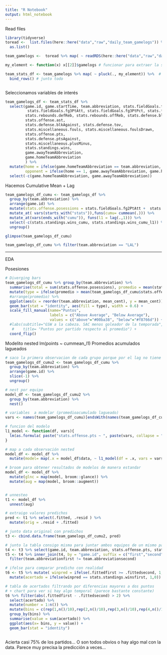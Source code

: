 ```yaml
---
title: "R Notebook"
output: html_notebook
---
```


Read files

```r
library(tidyverse)
toread <-  list.files(here::here("data","raw","daily_team_gamelogs")) %>% # archivos en carpeta
  as.list()

team_gamelogs <-  toread %>% map( ~ readRDS(here::here("data","raw","daily_team_gamelogs",.)))  # los lee todos en una lista de listas

my_element <- function(x) x[[2]]$gamelogs # funcionar para extraer la sublista necesaria

team_stats_df <- team_gamelogs %>% map( ~ pluck(., my_element)) %>%  # pluck accede a elementos de lista y le pasas la f.
  bind_rows() # junto todo



```

Seleccionamos variables de interés

```r
team_gamelogs_df <- team_stats_df %>%
  select(game.id, game.startTime, team.abbreviation, stats.fieldGoals.fg2PtAtt, stats.fieldGoals.fg2PtPct,    stats.fieldGoals.fg2PtMade, stats.fieldGoals.fg3PtMade, stats.freeThrows.ftMade, 
          stats.fieldGoals.fg3PtAtt, stats.fieldGoals.fg3PtPct, stats.freeThrows.ftAtt, stats.freeThrows.ftPct,
         stats.rebounds.defReb, stats.rebounds.offReb, stats.defense.blk, stats.defense.stl,
         stats.offense.ast, 
         stats.defense.blkAgainst, stats.defense.tov,
         stats.miscellaneous.fouls, stats.miscellaneous.foulsDrawn,
         stats.offense.pts,
         stats.defense.ptsAgainst,
         stats.miscellaneous.plusMinus,
         stats.standings.wins,
         game.awayTeamAbbreviation,
         game.homeTeamAbbreviation
         ) %>%
  mutate(home = ifelse(game.homeTeamAbbreviation == team.abbreviation, 1, 0),
         opponent = ifelse(home == 1, game.awayTeamAbbreviation, game.homeTeamAbbreviation)) %>%
  select(-c(game.homeTeamAbbreviation, game.awayTeamAbbreviation))

```

Hacemos Cumulative Mean + Lag

```r

team_gamelogs_df_cumu <- team_gamelogs_df %>%
  group_by(team.abbreviation) %>%
  arrange(game.id) %>%
  mutate(stats.offense.posessions = stats.fieldGoals.fg2PtAtt +  stats.fieldGoals.fg3PtAtt + stats.defense.tov + stats.miscellaneous.fouls) %>%
  mutate_at( vars(starts_with("stats")),funs(cumu= cummean(.))) %>%
  mutate_at(vars(ends_with("cumu")), funs(l1 = lag(.,1))) %>%
  select(-c(stats.standings.wins_cumu, stats.standings.wins_cumu_l1)) %>%
  ungroup()

glimpse(team_gamelogs_df_cumu)

team_gamelogs_df_cumu %>% filter(team.abbreviation == "LAL")
```

***

EDA

Posesiones
```r

# Diverging bars
team_gamelogs_df_cumu %>% group_by(team.abbreviation) %>% 
  summarise(total = sum(stats.offense.posessions), promedio = mean(stats.offense.posessions), desvio = sd(stats.offense.posessions)) %>%
  mutate(type = ifelse(promedio > mean(team_gamelogs_df_cumu$stats.offense.posessions),"above","below"), mean_cent = promedio - mean(team_gamelogs_df_cumu$stats.offense.posessions)) %>%
  #arrange(promedio) %>%
  ggplot(aes(x = reorder(team.abbreviation, mean_cent), y = mean_cent)) + 
  geom_bar(stat = "identity", aes(fill = type), width = 0.6) + 
  scale_fill_manual(name="Puntos", 
                    labels = c("Above Average", "Below Average"), 
                    values = c("above"="#00ba38", "below"="#f8766d")) + 
  #labs(subtitle="GSW a la cabeza. SAC menos goleador de la temporada", 
   #    title= "Puntos por partido respecto al promedio") + 
  coord_flip()


```

Modelito nested lm(points ~ cummean_l1) Promedios acumulados lagueados

```r

# saco la primera observacion de cada grupo porque por el lag no tiene sentido
team_gamelogs_df_cumu2 <- team_gamelogs_df_cumu %>%
  group_by(team.abbreviation) %>%
  arrange(game.id) %>%
  slice(-1) %>%
  ungroup()

# nest por equipo
model_df <- team_gamelogs_df_cumu2 %>%
  group_by(team.abbreviation) %>%
  nest()

# variables  a modelar (promedioacumulado lagueado)
vars <- names(team_gamelogs_df_cumu)[endsWith(names(team_gamelogs_df_cumu), "l1")]

# funcion del modelo
l1_model <- function(df, vars){
  lm(as.formula( paste("stats.offense.pts ~ ", paste(vars, collapse = "+"))), data = df)
}

# map a cada observación nested
model_df <- model_df %>%
  mutate(model= map(.x = model_df$data, ~ l1_model(df = .x, vars = vars)))

# broom para obtener resultados de modelos de manera estandar
model_df <- model_df %>%
  mutate(glnc = map(model, broom::glance)) %>%
  mutate(aug = map(model, broom::augment))


# unnesteo 
t1 <- model_df %>%
  unnest(aug) 

# extraigo valores predichos
pred <- t1 %>% select(.fitted, .resid ) %>%
  mutate(orig = .resid + .fitted)

# junto data original con predichos
t3 <- cbind.data.frame(team_gamelogs_df_cumu2, pred)

# junto la tabla consigo misma para juntar ambos equipos de un mismo partido
t4 <- t3 %>% select(game.id, team.abbreviation, stats.offense.pts, stats.standings.wins, .fitted) 
t5 <- t4 %>% inner_join(t4, by = "game.id", suffix = c("first","second")) %>%
  filter(team.abbreviationfirst != team.abbreviationsecond)

# ifelse para comparar predicho con realidad
t6 <- t5 %>% mutate( winpred = ifelse(.fittedfirst >= .fittedsecond, 1,0)) %>%
  mutate(acertado = ifelse(winpred == stats.standings.winsfirst, 1,0))

# tabla de acertados filtrando por diferencias mayores a dos puntos
# + chart para ver si hay algo temporal (parece bastante constante)
t6 %>% filter(abs(.fittedfirst - .fittedsecond) > 2) %>%
  select(acertado) %>% 
  mutate(number = 1:n()) %>%
  mutate(bins = c(rep(1,n()/10),rep(2,n()/10),rep(3,n()/10),rep(4,n()/10),rep(5,n()/10),rep(6,n()/10),rep(7,n()/10),rep(8,n()/10),rep(9,n()/10),rep(10,n()/10 + 6) )) %>%
  group_by(bins) %>%
  summarise(value = sum(acertado)) %>%
  ggplot(aes(x= bins, y = value)) + 
  geom_bar(stat = "identity")



```
Acierta casi 75% de los partidos...
O son todos obvios o hay algo mal con la data. Parece muy precisa la predicción a veces...



